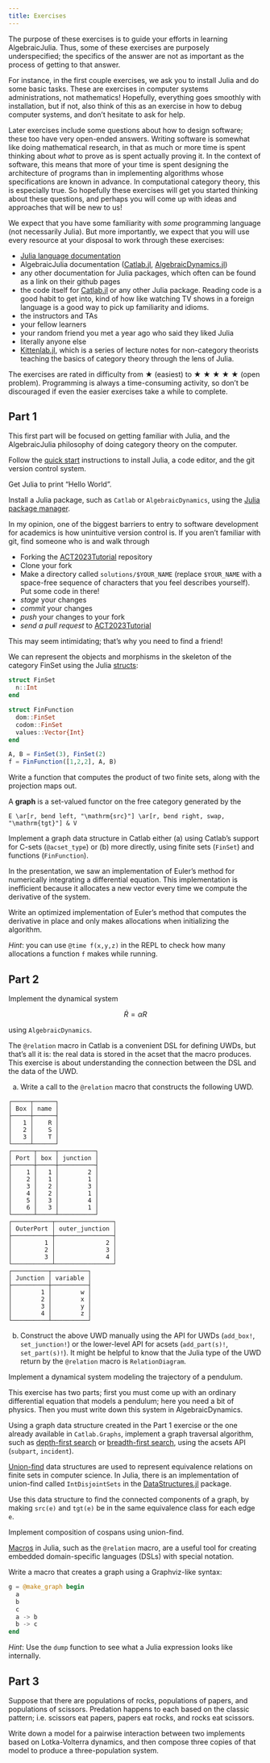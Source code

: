 ```yaml
---
title: Exercises
---
```


The purpose of these exercises is to guide your efforts in learning AlgebraicJulia. Thus, some of these exercises are purposely underspecified; the specifics of the answer are not as important as the process of getting to that answer.

For instance, in the first couple exercises, we ask you to install Julia and do some basic tasks. These are exercises in computer systems administrations, not mathematics! Hopefully, everything goes smoothly with installation, but if not, also think of this as an exercise in how to debug computer systems, and don't hesitate to ask for help.

Later exercises include some questions about how to design software; these too have very open-ended answers. Writing software is somewhat like doing mathematical research, in that as much or more time is spent thinking about *what* to prove as is spent actually proving it. In the context of software, this means that more of your time is spent designing the architecture of programs than in implementing algorithms whose specifications are known in advance. In computational category theory, this is especially true. So hopefully these exercises will get you started thinking about these questions, and perhaps you will come up with ideas and approaches that will be new to us!

We expect that you have some familiarity with *some* programming language (not necessarily Julia). But more importantly, we expect that you will use every resource at your disposal to work through these exercises:

- [Julia language documentation](https://docs.julialang.org/en/v1/)
- AlgebraicJulia documentation ([Catlab.jl](https://algebraicjulia.github.io/Catlab.jl/dev/), [AlgebraicDynamics.jl](https://algebraicjulia.github.io/AlgebraicDynamics.jl/dev/))
- any other documentation for Julia packages, which often can be found as a link on their github pages
- the code itself for [Catlab.jl](https://github.com/AlgebraicJulia/Catlab.jl) or any other Julia package. Reading code is a good habit to get into, kind of how like watching TV shows in a foreign language is a good way to pick up familiarity and idioms.
- the instructors and TAs
- your fellow learners
- your random friend you met a year ago who said they liked Julia
- literally anyone else
- [Kittenlab.jl](https://algebraicjulia.github.io/Kittenlab.jl), which is a series of lecture notes for non-category theorists teaching the basics of category theory through the lens of Julia.

The exercises are rated in difficulty from &starf; (easiest) to &starf; &starf; &starf; &starf; &starf; (open problem). Programming is always a time-consuming activity, so don't be discouraged if even the easier exercises take a while to complete.

## Part 1

This first part will be focused on getting familiar with Julia, and the AlgebraicJulia philosophy of doing category theory on the computer.

:::{.rmenv title="Exercise (Installation, &starf;)"}
Follow the [quick start](quickstart) instructions to install Julia, a code editor, and the git version control system.
:::

:::{.rmenv title="Exercise (Hello World, &starf;)"}
Get Julia to print "Hello World".
:::

:::{.rmenv title="Exercise (Package management, &starf;)"}
Install a Julia package, such as `Catlab` or `AlgebraicDynamics`, using the [Julia package manager](https://docs.julialang.org/en/v1/stdlib/Pkg/).
:::

:::{.rmenv title="Exercise (Sharing is caring, &starf; &starf;)"}
In my opinion, one of the biggest barriers to entry to software development for academics is how unintuitive version control is. If you aren't familiar with git, find someone who is and walk through

- Forking the [ACT2023Tutorial](https://github.com/AlgebraicJulia/ACT2023Tutorial) repository
- Clone your fork
- Make a directory called `solutions/$YOUR_NAME` (replace `$YOUR_NAME` with a space-free sequence of characters that you feel describes yourself). Put some code in there!
- *stage* your changes
- *commit* your changes
- *push* your changes to your fork
- *send a pull request* to [ACT2023Tutorial](https://github.com/AlgebraicJulia/ACT2023Tutorial)

This may seem intimidating; that's why you need to find a friend!
:::

:::{.rmenv title="Exercise (Finite sets, &starf; &starf;)"}
We can represent the objects and morphisms in the skeleton of the category $\mathsf{FinSet}$ using the Julia [structs](https://docs.julialang.org/en/v1/manual/types/#Composite-Types):

```julia
struct FinSet
  n::Int
end

struct FinFunction
  dom::FinSet
  codom::FinSet
  values::Vector{Int}
end

A, B = FinSet(3), FinSet(2)
f = FinFunction([1,2,2], A, B)
```

Write a function that computes the product of two finite sets, along with the projection maps out.
:::

:::{.rmenv title="Exercise (Graphs, &starf; &starf;)"}
A **graph** is a set-valued functor on the free category generated by the 

```tikzcd
E \ar[r, bend left, "\mathrm{src}"] \ar[r, bend right, swap, "\mathrm{tgt}"] & V
```

Implement a graph data structure in Catlab either (a) using Catlab's support for C-sets (`@acset_type`) or (b) more directly, using finite sets (`FinSet`) and functions (`FinFunction`).
:::

:::{.rmenv title="Exercise (Optimizing Euler, &starf; &starf; &starf;)"}
In the presentation, we saw an implementation of Euler's method for numerically integrating a differential equation. This implementation is inefficient because it allocates a new vector every time we compute the derivative of the system.

Write an optimized implementation of Euler's method that computes the derivative in place and only makes allocations when initializing the algorithm.

*Hint*: you can use `@time f(x,y,z)` in the REPL to check how many allocations a function `f` makes while running.
:::

## Part 2

:::{.rmenv title="Exercise (Growing rabbits, &starf;)"}
Implement the dynamical system

$$ \dot{R} = \alpha R $$

using `AlgebraicDynamics`.
:::

:::{.rmenv title="Exercise (UWDs as data structure, &starf;)"}
The `@relation` macro in Catlab is a convenient DSL for defining UWDs, but that's all it is: the real data is stored in the acset that the macro produces. This exercise is about understanding the connection between the DSL and the data of the UWD.

a. Write a call to the `@relation` macro that constructs the following UWD.
  ```
  ┌─────┬──────┐
  │ Box │ name │
  ├─────┼──────┤
  │   1 │    R │
  │   2 │    S │
  │   3 │    T │
  └─────┴──────┘
  ┌──────┬─────┬──────────┐
  │ Port │ box │ junction │
  ├──────┼─────┼──────────┤
  │    1 │   1 │        2 │
  │    2 │   1 │        1 │
  │    3 │   2 │        3 │
  │    4 │   2 │        1 │
  │    5 │   3 │        4 │
  │    6 │   3 │        1 │
  └──────┴─────┴──────────┘
  ┌───────────┬────────────────┐
  │ OuterPort │ outer_junction │
  ├───────────┼────────────────┤
  │         1 │              2 │
  │         2 │              3 │
  │         3 │              4 │
  └───────────┴────────────────┘
  ┌──────────┬──────────┐
  │ Junction │ variable │
  ├──────────┼──────────┤
  │        1 │        w │
  │        2 │        x │
  │        3 │        y │
  │        4 │        z │
  └──────────┴──────────┘
  ```
b. Construct the above UWD manually using the API for UWDs (`add_box!`, `set_junction!`) or the lower-level API for acsets (`add_part(s)!`, `set_part(s)!`). It might be helpful to know that the Julia type of the UWD return by the `@relation` macro is `RelationDiagram`.
:::

:::{.rmenv title="Exercise (Pendulum, &starf; &starf;)"}
Implement a dynamical system modeling the trajectory of a pendulum.

This exercise has two parts; first you must come up with an ordinary differential equation that models a pendulum; here you need a bit of physics. Then you must write down this system in AlgebraicDynamics.
:::

:::{.rmenv title="Exercise (Graph traversal, &starf; &starf;)"}
Using a graph data structure created in the Part 1 exercise or the one already available in `Catlab.Graphs`, implement a graph traversal algorithm, such as [depth-first search](https://en.wikipedia.org/wiki/Depth-first_search) or [breadth-first search](https://en.wikipedia.org/wiki/Breadth-first_search), using the acsets API (`subpart`, `incident`).
:::

:::{.rmenv title="Exercise (Union-find, &starf; &starf;)"}
[Union-find](https://en.wikipedia.org/wiki/Disjoint-set_data_structure) data structures are used to represent equivalence relations on finite sets in computer science. In Julia, there is an implementation of union-find called `IntDisjointSets` in the [DataStructures.jl](https://github.com/JuliaCollections/DataStructures.jl) package.

Use this data structure to find the connected components of a graph, by making `src(e)` and `tgt(e)` be in the same equivalence class for each edge `e`.
:::

:::{.rmenv title="Exercise (Cospan composition, &starf; &starf; &starf;)"}
Implement composition of cospans using union-find.
:::

:::{.rmenv title="Exercise (Julia macros, &starf; &starf; &starf; &starf;)"}
[Macros](https://docs.julialang.org/en/v1/manual/metaprogramming/) in Julia, such as the `@relation` macro, are a useful tool for creating embedded domain-specific languages (DSLs) with special notation.

Write a macro that creates a graph using a Graphviz-like syntax:

```julia
g = @make_graph begin
  a
  b
  c
  a -> b
  b -> c
end
```

*Hint*: Use the `dump` function to see what a Julia expression looks like internally.
:::

## Part 3

:::{.rmenv title="Exercise (Lotka-Volterra with a twist, &starf; &starf;)"}
Suppose that there are populations of rocks, populations of papers, and populations of scissors. Predation happens to each based on the classic pattern; i.e. scissors eat papers, papers eat rocks, and rocks eat scissors.

Write down a model for a pairwise interaction between two implements based on Lotka-Volterra dynamics, and then compose three copies of that model to produce a three-population system.
:::
